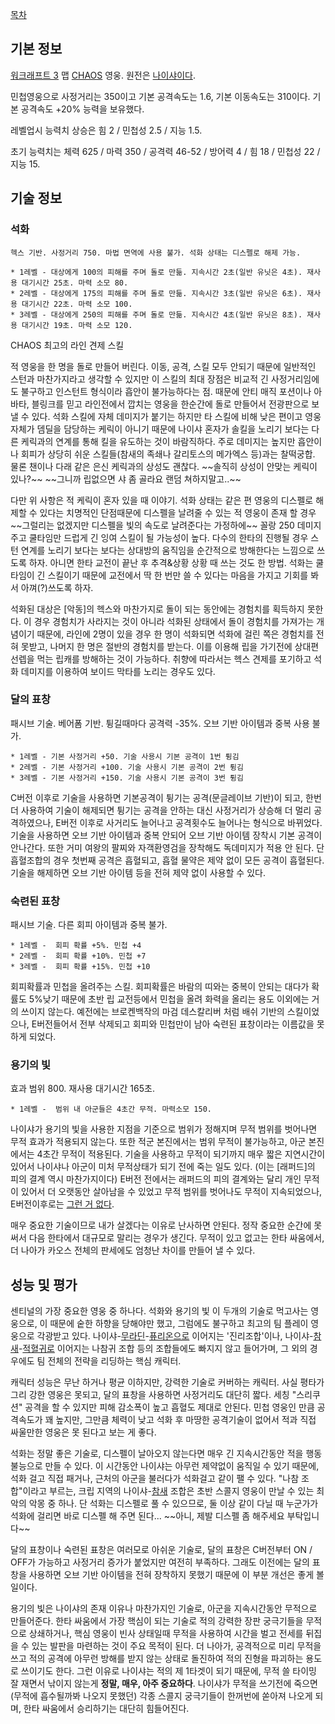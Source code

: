 [[목차]]

== 기본 정보 ==
[[워크래프트 3]] 맵 [[CHAOS]] 영웅. 원전은 [[나이샤]]이다.

민첩영웅으로 사정거리는 350이고 기본 공격속도는 1.6, 기본 이동속도는 310이다. 기본 공격속도 +20% 능력을 보유했다.

레벨업시 능력치 상승은 힘 2 / 민첩성 2.5 / 지능 1.5.

초기 능력치는 체력 625 / 마력 350 / 공격력 46-52 / 방어력 4 / 힘 18 / 민첩성 22 / 지능 15.

== 기술 정보 ==
=== 석화 ===
 헥스 기반. 사정거리 750. 마법 면역에 사용 불가. 석화 상태는 디스펠로 해제 가능.

 * 1레벨 - 대상에게 100의 피해를 주며 돌로 만듦. 지속시간 2초(일반 유닛은 4초). 재사용 대기시간 25초. 마력 소모 80.
 * 2레벨 - 대상에게 175의 피해를 주며 돌로 만듦. 지속시간 3초(일반 유닛은 6초). 재사용 대기시간 22초. 마력 소모 100.
 * 3레벨 - 대상에게 250의 피해를 주며 돌로 만듦. 지속시간 4초(일반 유닛은 8초). 재사용 대기시간 19초. 마력 소모 120.

CHAOS 최고의 라인 견제 스킬 

적 영웅을 한 명을 돌로 만들어 버린다. 이동, 공격, 스킬 모두 안되기 때문에 일반적인 스턴과 마찬가지라고 생각할 수 있지만 이 스킬의 최대 장점은 비교적 긴 사정거리임에도 불구하고 인스턴트 형식이라 흡안이 불가능하다는 점. 때문에 안티 매직 포션이나 아바타, 블링크를 믿고 라인전에서 깝치는 영웅을 한순간에 돌로 만들어서 전광판으로 보낼 수 있다. 석화 스킬에 자체 데미지가 붙기는 하지만 타 스킬에 비해 낮은 편이고 영웅 자체가 뎀딜을 담당하는 케릭이 아니기 때문에 나이샤 혼자가 솔킬을 노리기 보다는 다른 케릭과의 연계를 통해 킬을 유도하는 것이 바람직하다. 주로 데미지는 높지만 흡안이나 회피가 상당히 쉬운 스킬들(참새의 족쇄나 갈리토스의 메가엑스 등)과는 찰떡궁합. 물론 챈이나 다래 같은 은신 케릭과의 상성도 괜찮다. ~~솔직히 상성이 안맞는 케릭이 있나?~~ ~~그니까 립없으면 샤 좀 골라요 랜덤 쳐하지말고..~~

다만 위 사항은 적 케릭이 혼자 있을 때 이야기. 석화 상태는 같은 편 영웅의 디스펠로 해제할 수 있다는 치명적인 단점때문에 디스펠을 날려줄 수 있는 적 영웅이 존재 할 경우 ~~그럴리는 없겠지만 디스펠을 빛의 속도로 날려준다는 가정하에~~ 꼴랑 250 데미지 주고 쿨타임만 드럽게 긴 잉여 스킬이 될 가능성이 높다. 다수의 한타의 진행될 경우 스턴 연계를 노리기 보다는 보다는 상대방의 움직임을 순간적으로 방해한다는 느낌으로 쓰도록 하자. 아니면 한타 교전이 끝난 후 추격&상황 상황 때 쓰는 것도 한 방법. 석화는 쿨타임이 긴 스킬이기 때문에 교전에서 딱 한 번만 쓸 수 있다는 마음을 가지고 기회를 봐서 아껴(?)쓰도록 하자.

석화된 대상은 [악동]의 헥스와 마찬가지로 돌이 되는 동안에는 경험치를 획득하지 못한다. 이 경우 경험치가 사라지는 것이 아니라 석화된 상태에서 돌이 경험치를 가져가는 개념이기 때문에, 라인에 2명이 있을 경우 한 명이 석화되면 석화에 걸린 쪽은 경험치를 전혀 못받고, 나머지 한 명은 절반의 경험치를 받는다. 이를 이용해 립을 가기전에 상대편 선렙을 먹는 립캐를 방해하는 것이 가능하다. 취향에 따라서는 헥스 견제를 포기하고 석화 데미지를 이용하여 보이드 막타를 노리는 경우도 있다. 

=== 달의 표창 ===
패시브 기술. 베어폼 기반. 튕길때마다 공격력 -35%. 오브 기반 아이템과 중복 사용 불가.

 * 1레벨 - 기본 사정거리 +50. 기술 사용시 기본 공격이 1번 튕김
 * 2레벨 - 기본 사정거리 +100. 기술 사용시 기본 공격이 2번 튕김
 * 3레벨 - 기본 사정거리 +150. 기술 사용시 기본 공격이 3번 튕김

C버전 이후로 기술을 사용하면 기본공격이 튕기는 공격(문글레이브 기반)이 되고, 한번 더 사용하여 기술이 해제되면 튕기는 공격을 안하는 대신 사정거리가 상승해 더 멀리 공격하였으나, E버전 이후로 사거리도 늘어나고 공격횟수도 늘어나는 형식으로 바뀌었다. 기술을 사용하면 오브 기반 아이템과 중복 안되어 오브 기반 아이템 장착시 기본 공격이 안나간다. 또한 거미 여왕의 팔찌와 자객환영검을 장착해도 독데미지가 적용 안 된다. 단 흡혈조합의 경우 첫번째 공격은 흡혈되고, 흡혈 물약은 제약 없이 모든 공격이 흡혈된다. 기술을 해제하면 오브 기반 아이템 등을 전혀 제약 없이 사용할 수 있다.

=== 숙련된 표창 ===
패시브 기술. 다른 회피 아이템과 중복 불가.
 
 * 1레벨 -  회피 확률 +5%. 민첩 +4
 * 2레벨 -  회피 확률 +10%. 민첩 +7
 * 3레벨 -  회피 확률 +15%. 민첩 +10

회피확률과 민첩을 올려주는 스킬. 회피확률은 바람의 띠와는 중복이 안되는 대다가 확률도 5%낮기 때문에 초반 립 교전등에서 민첩을 올려 화력을 올리는 용도 이외에는 거의 쓰이지 않는다. 예전에는 브로켄백작의 마검 데스칼리버 처럼 배쉬 기반의 스킬이었으나, E버전들어서 전부 삭제되고 회피와 민첩만이 남아 숙련된 표창이라는 이름값을 못하게 되었다.

=== 용기의 빛 ===
효과 범위 800. 재사용 대기시간 165초. 
 
 * 1레벨 -  범위 내 아군들은 4초간 무적. 마력소모 150.

나이샤가 용기의 빛을 사용한 지점을 기준으로 범위가 정해지며 무적 범위를 벗어나면 무적 효과가 적용되지 않는다. 또한 적군 본진에서는 범위 무적이 불가능하고, 아군 본진에서는 4초간 무적이 적용된다. 기술을 사용하고 무적이 되기까지 매우 짧은 지연시간이 있어서 나이샤나 아군이 미처 무적상태가 되기 전에 죽는 일도 있다. (이는 [래퍼드]의 피의 결계 역시 마찬가지이다)
E버전 전에서는 래퍼드의 피의 결계와는 달리 개인 무적이 있어서 더 오랫동안 살아남을 수 있었고 무적 범위를 벗어나도 무적이 지속되었으나, E버전이후로는 [[그런 거 없다]].

매우 중요한 기술이므로 내가 살겠다는 이유로 난사하면 안된다. 정작 중요한 순간에 못써서 다음 한타에서 대규모로 말리는 경우가 생긴다. 무적이 있고 없고는 한타 싸움에서, 더 나아가 카오스 전체의 판세에도 엄청난 차이를 만들어 낼 수 있다.

== 성능 및 평가 ==
센티널의 가장 중요한 영웅 중 하나다. 석화와 용기의 빛 이 두개의 기술로 먹고사는 영웅으로, 이 때문에 숱한 하향을 당해야만 했고, 그럼에도 불구하고 최고의 팀 플레이 영웅으로 각광받고 있다. 나이샤-[[무라딘(CHAOS)|무라딘]]-[[퓨리온(CHAOS)|퓨리온]]으로 이어지는 '진리조합'이나, 나이샤-[[참새]]-[[적혈귀]]로 이어지는 나참귀 조합 등의 조합들에도 빠지지 않고 들어가며, 그 외의 경우에도 팀 전체의 전략을 리딩하는 핵심 캐릭터.

캐릭터 성능은 무난 하거나 평균 이하지만, 강력한 기술로 커버하는 캐릭터. 사실 평타가 그리 강한 영웅은 못되고, 달의 표창을 사용하면 사정거리도 대단히 짧다. 세칭 "스리쿠션" 공격을 할 수 있지만 피해 감소폭이 높고 흡혈도 제대로 안된다. 민첩 영웅인 만큼 공격속도가 꽤 높지만, 그만큼 체력이 낮고 석화 후 마땅한 공격기술이 없어서 적과 직접 싸울만한 영웅은 못 된다고 보는 게 좋다.

석화는 정말 좋은 기술로, 디스펠이 날아오지 않는다면 매우 긴 지속시간동안 적을 행동 불능으로 만들 수 있다. 이 시간동안 나이샤는 아무런 제약없이 움직일 수 있기 때문에, 석화 걸고 직접 패거나, 근처의 아군을 불러다가 석화걸고 같이 팰 수 있다. "나참 조합"이라고 부르는, 크립 지역의 나이샤-[[참새]] 조합은 초반 스콜지 영웅이 만날 수 있는 최악의 악몽 중 하나. 단 석화는 디스펠로 풀 수 있으므로, 둘 이상 같이 다닐 때 누군가가 석화에 걸리면 바로 디스펠 해 주면 된다... ~~아니, 제발 디스펠 좀 해주세요 부탁입니다~~

달의 표창이나 숙련된 표창은 여러모로 아쉬운 기술로, 달의 표창은 C버전부터 ON / OFF가 가능하고 사정거리 증가가 붙었지만 여전히 부족하다. 그래도 이전에는 달의 표창을 사용하면 오브 기반 아이템을 전혀 장착하지 못했기 때문에 이 부분 개선은 좋게 볼 일이다.

용기의 빛은 나이샤의 존재 이유나 마찬가지인 기술로, 아군을 지속시간동안 무적으로 만들어준다. 한타 싸움에서 가장 핵심이 되는 기술로 적의 강력한 장판 궁극기들을 무적으로 상쇄하거나, 핵심 영웅이 빈사 상태일때 무적을 사용하여 시간을 벌고 전세를 뒤집을 수 있는 발판을 마련하는 것이 주요 목적이 된다. 더 나아가, 공격적으로 미리 무적을 쓰고 적의 공격에 아무런 방해를 받지 않는 상태로 돌진하여 적의 진형을 파괴하는 용도로 쓰이기도 한다. 그런 이유로 나이샤는 적의 제 1타겟이 되기 때문에, 무적 쓸 타이밍 잘 재면서 낚이지 않는게 '''정말, 매우, 아주 중요하다'''. 나이샤가 무적을 쓰기전에 죽으면 (무적에 흡수될까봐 나오지 못했던) 각종 스콜지 궁극기들이 한꺼번에 쏟아져 나오게 되며, 한타 싸움에서 승리하기는 대단히 힘들어진다.
